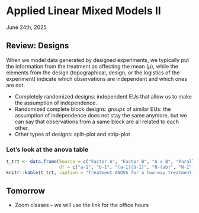 # Applied Linear Mixed Models II     
June 24th, 2025  

## Review: Designs 

When we model data generated by designed experiments, we typically put the information from the treatment as affecting the mean ($\mu$), while the elements from the design (topographical, design, or the logistics of the experiment) indicate which observations are independent and which ones are not. 

- Completely randomized designs: independent EUs that allow us to make the assumption of independence. 
- Randomized complete block designs: *groups* of similar EUs: the assumption of independence does not stay the same anymore, but we can say that observations from a same block are all related to each other.    
- Other types of designs: split-plot and strip-plot 

### Let's look at the anova table  

```r
t_trt <- data.frame(Source = c("Factor A", "Factor B", "A x B", "Parallels", "Total"),
                    df = c("a-1", "b-1", "(a-1)(b-1)", "N-(ab)", "N-1"))
knitr::kable(t_trt, caption = "Treatment ANOVA for a two-way treatment structure")
```

## Tomorrow  

- Zoom classes -- we will use the link for the office hours 

